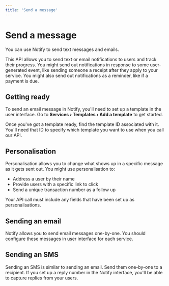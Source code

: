 ```yaml
---
title: 'Send a message'
---
```



# Send a message

You can use Notify to send text messages and emails.

This API allows you to send text or email notifications to users and track
their progress. You might send out notifications in response to some
user-generated event, like sending someone a receipt after they apply to your
service. You might also send out notifications as a reminder, like if a payment
is due.

<Contents />

## Getting ready

To send an email message in Notify, you'll need to set up a template in the user
interface. Go to **Services › Templates › Add a template** to get started.

Once you've got a template ready, find the template ID associated with
it. You'll need that ID to specify which template you want to use when you call
our API.

## Personalisation

Personalisation allows you to change what shows up in a specific message as it
gets sent out. You might use personalisation to:

- Address a user by their name
- Provide users with a specific link to click
- Send a unique transaction number as a follow up

Your API call must include any fields that have been set up as personalisations.

## Sending an email

Notify allows you to send email messages one-by-one. You should configure these
messages in user interface for each service.

<Examples reference="sending-emails" title="Sending an email" />

## Sending an SMS

Sending an SMS is similar to sending an email. Send them one-by-one to a
recipient. If you set up a reply number in the Notify interface, you'll be able
to capture replies from your users.

<Examples reference="sending-texts" title="Sending an SMS" />
